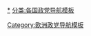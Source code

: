 {{Navbox
|name  = 挪威政党
|state = {{{state<includeonly>|collapsed</includeonly>}}}
|title = {{flagicon|挪威}} [[挪威政党列表|挪威政党]]
|bodyclass = hlist

|group1 = [[挪威议会|大议会]] (169)
|list1  = 
* [[工党 (挪威)|工党]] (49)
* [[保守党 (挪威)|保守党]] (45)
* [[进步党 (挪威)|进步党]] (27)
* [[中间党 (挪威)|中间党]] (19)
* [[社会主义左翼党 (挪威)|社会主义左翼党]] (11)
* [[基督教民主党 (挪威)|基督教民主党]] (8)
* [[自由党 (挪威)|自由党]] (8)
* [[绿党 (挪威)|绿党]] (1)
* [[红党 (挪威)|红党]] (1)
|group2 = 其他政党
|list2  = 
* [[基督教党 (挪威)|基督教党]]
* [[退休者党 (挪威)|退休者党]]
* [[挪威海盗党]]
* [[海岸党]]
* [[挪威民主党]]
* [[基督教团结党]]
* [[自由人民党 (挪威)|自由人民党]]
* [[挪威共产党]]
* [[社会党 (挪威)|社会党]]
|below =
* [[挪威政治]]
* [[各国执政党列表]]
* [[Portal:Politics|政治专题]]
}}<noinclude>
[[分类:挪威政党|*]]
[[分类:各国政党导航模板]]
[[Category:欧洲政党导航模板]]
</noinclude>